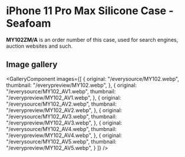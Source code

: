 
# iPhone 11 Pro Max Silicone Case - Seafoam

<Callout type='info' emoji='👉🏻'>**MY102ZM/A** is an order number of this case, used for search engines, auction websites and such.</Callout>

## Image gallery

<GalleryComponent
    images={[
      {
        original: "/everysource/MY102.webp",
        thumbnail: "/everypreview/MY102.webp",
      },
      {
        original: "/everysource/MY102_AV1.webp",
        thumbnail: "/everypreview/MY102_AV1.webp",
      },
      {
        original: "/everysource/MY102_AV2.webp",
        thumbnail: "/everypreview/MY102_AV2.webp",
      },
      {
        original: "/everysource/MY102_AV3.webp",
        thumbnail: "/everypreview/MY102_AV3.webp",
      },
      {
        original: "/everysource/MY102_AV4.webp",
        thumbnail: "/everypreview/MY102_AV4.webp",
      },
      {
        original: "/everysource/MY102_AV5.webp",
        thumbnail: "/everypreview/MY102_AV5.webp",
      }
    ]}
  />
